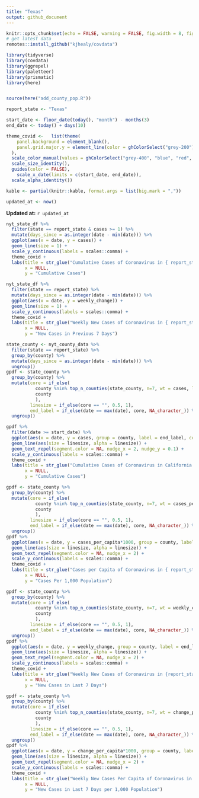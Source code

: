 ```yaml
---
title: "Texas"
output: github_document
---
```


```r
knitr::opts_chunk$set(echo = FALSE, warning = FALSE, fig.width = 8, fig.height = 6, fig.retina = 4)
# get latest data
remotes::install_github("kjhealy/covdata")

library(tidyverse)
library(covdata)
library(ggrepel)
library(paletteer)
library(prismatic)
library(here)


source(here("add_county_pop.R"))

report_state <- "Texas"

start_date <- floor_date(today(), "month") - months(3)
end_date <- today() + days(10)

theme_covid <-   list(theme(
    panel.background = element_blank(),
    panel.grid.major.y = element_line(color = ghColorSelect("grey-200"))
  ),
  scale_color_manual(values = ghColorSelect("grey-400", "blue", "red", "green", "yellow-800", "purple", "orange", "pink")),
  scale_size_identity(),
  guides(color = FALSE),
    scale_x_date(limits = c(start_date, end_date)),
  scale_alpha_identity())

kable <- partial(knitr::kable, format.args = list(big.mark = ","))

updated_at <- now()
```

**Updated at:** `r updated_at`

```r
nyt_state_df %>% 
  filter(state == report_state & cases >= 1) %>% 
  mutate(days_since = as.integer(date - min(date))) %>% 
  ggplot(aes(x = date, y = cases)) +
  geom_line(size = 1) +
  scale_y_continuous(labels = scales::comma) +
  theme_covid +
  labs(title = str_glue("Cumulative Cases of Coronavirus in { report_state }"),
       x = NULL,
       y = "Cumulative Cases")
```

```r
nyt_state_df %>% 
  filter(state == report_state) %>% 
  mutate(days_since = as.integer(date - min(date))) %>% 
  ggplot(aes(x = date, y = weekly_change)) +
  geom_line(size = 1) +
  scale_y_continuous(labels = scales::comma) +
  theme_covid +
  labs(title = str_glue("Weekly New Cases of Coronavirus in { report_state }"),
       x = NULL,
       y = "New Cases in Previous 7 Days")
```

```r
state_county <- nyt_county_data %>% 
  filter(state == report_state) %>% 
  group_by(county) %>% 
  mutate(days_since = as.integer(date - min(date))) %>% 
  ungroup()
gpdf <- state_county %>% 
  group_by(county) %>% 
  mutate(core = if_else(
           county %nin% top_n_counties(state_county, n=7, wt = cases, label = county), "", 
           county 
           ),
         linesize = if_else(core == "", 0.5, 1),
         end_label = if_else(date == max(date), core, NA_character_)) %>% 
  ungroup()
```



```r
gpdf %>% 
  filter(date >= start_date) %>% 
  ggplot(aes(x = date, y = cases, group = county, label = end_label, color = core)) +
  geom_line(aes(size = linesize, alpha = linesize)) +
  geom_text_repel(segment.color = NA, nudge_x = 2, nudge_y = 0.1) +
  scale_y_continuous(labels = scales::comma) +
  theme_covid +
  labs(title = str_glue("Cumulative Cases of Coronavirus in California Counties"),
       x = NULL,
       y = "Cumulative Cases")
```

```r
gpdf <- state_county %>% 
  group_by(county) %>% 
  mutate(core = if_else(
           county %nin% top_n_counties(state_county, n=7, wt = cases_per_capita, label = county), "", 
           county 
           ),
         linesize = if_else(core == "", 0.5, 1),
         end_label = if_else(date == max(date), core, NA_character_)) %>% 
  ungroup()
gpdf %>% 
  ggplot(aes(x = date, y = cases_per_capita*1000, group = county, label = end_label, color = core)) +
  geom_line(aes(size = linesize, alpha = linesize)) +
  geom_text_repel(segment.color = NA, nudge_x = 2) +
  scale_y_continuous(labels = scales::comma) +
  theme_covid +
  labs(title = str_glue("Cases per Capita of Coronavirus in { report_state } Counties"),
       x = NULL,
       y = "Cases Per 1,000 Population")
```





```r
gpdf <- state_county %>% 
  group_by(county) %>% 
  mutate(core = if_else(
           county %nin% top_n_counties(state_county, n=7, wt = weekly_change, label = county), "", 
           county 
           ),
         linesize = if_else(core == "", 0.5, 1),
         end_label = if_else(date == max(date), core, NA_character_)) %>% 
  ungroup()
gpdf %>% 
  ggplot(aes(x = date, y = weekly_change, group = county, label = end_label, color = core)) +
  geom_line(aes(size = linesize, alpha = linesize)) +
  geom_text_repel(segment.color = NA, nudge_x = 2) +
  scale_y_continuous(labels = scales::comma) +
  theme_covid +
  labs(title = str_glue("Weekly New Cases of Coronavirus in {report_state} Counties"),
       x = NULL,
       y = "New Cases in Last 7 Days")
```


```r
gpdf <- state_county %>% 
  group_by(county) %>% 
  mutate(core = if_else(
           county %nin% top_n_counties(state_county, n=7, wt = change_per_capita, label = county), "", 
           county 
           ),
         linesize = if_else(core == "", 0.5, 1),
         end_label = if_else(date == max(date), core, NA_character_)) %>% 
  ungroup()
gpdf %>% 
  ggplot(aes(x = date, y = change_per_capita*1000, group = county, label = end_label, color = core)) +
  geom_line(aes(size = linesize, alpha = linesize)) +
  geom_text_repel(segment.color = NA, nudge_x = 2) +
  scale_y_continuous(labels = scales::comma) +
  theme_covid +
  labs(title = str_glue("Weekly New Cases Per Capita of Coronavirus in { report_state } Counties"),
       x = NULL,
       y = "New Cases in Last 7 Days per 1,000 Population")
```


